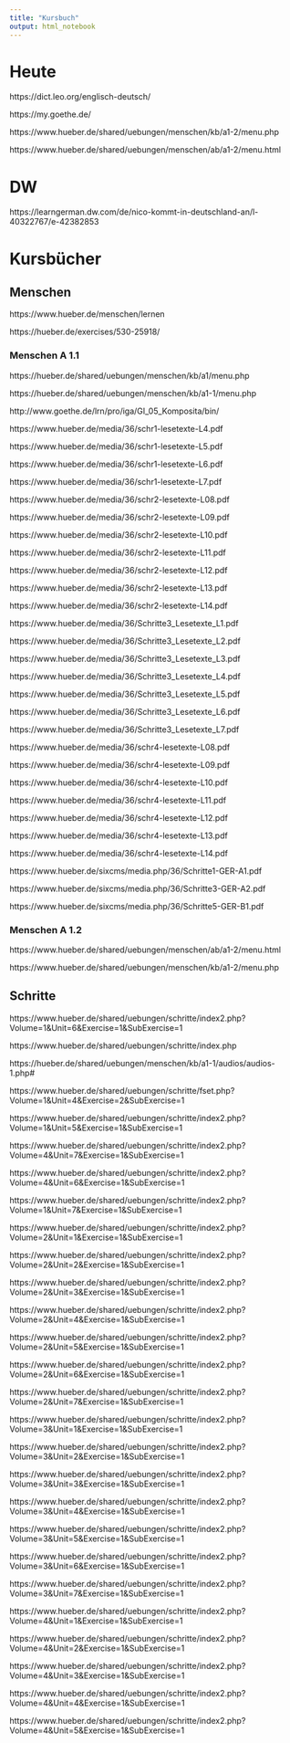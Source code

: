 ```yaml
---
title: "Kursbuch"
output: html_notebook
---
```



# Heute

https://dict.leo.org/englisch-deutsch/

https://my.goethe.de/

https://www.hueber.de/shared/uebungen/menschen/kb/a1-2/menu.php

https://www.hueber.de/shared/uebungen/menschen/ab/a1-2/menu.html










# DW {.tabset .tabset-fade .tabset-pills}

https://learngerman.dw.com/de/nico-kommt-in-deutschland-an/l-40322767/e-42382853

# Kursbücher {.tabset .tabset-fade .tabset-pills}

## Menschen {.tabset .tabset-fade .tabset-pills}

https://www.hueber.de/menschen/lernen

https://hueber.de/exercises/530-25918/

### Menschen A 1.1

https://hueber.de/shared/uebungen/menschen/kb/a1/menu.php

https://hueber.de/shared/uebungen/menschen/kb/a1-1/menu.php

http://www.goethe.de/lrn/pro/iga/GI_05_Komposita/bin/

https://www.hueber.de/media/36/schr1-lesetexte-L4.pdf

https://www.hueber.de/media/36/schr1-lesetexte-L5.pdf

https://www.hueber.de/media/36/schr1-lesetexte-L6.pdf

https://www.hueber.de/media/36/schr1-lesetexte-L7.pdf

https://www.hueber.de/media/36/schr2-lesetexte-L08.pdf

https://www.hueber.de/media/36/schr2-lesetexte-L09.pdf

https://www.hueber.de/media/36/schr2-lesetexte-L10.pdf

https://www.hueber.de/media/36/schr2-lesetexte-L11.pdf

https://www.hueber.de/media/36/schr2-lesetexte-L12.pdf

https://www.hueber.de/media/36/schr2-lesetexte-L13.pdf

https://www.hueber.de/media/36/schr2-lesetexte-L14.pdf

https://www.hueber.de/media/36/Schritte3_Lesetexte_L1.pdf

https://www.hueber.de/media/36/Schritte3_Lesetexte_L2.pdf

https://www.hueber.de/media/36/Schritte3_Lesetexte_L3.pdf

https://www.hueber.de/media/36/Schritte3_Lesetexte_L4.pdf

https://www.hueber.de/media/36/Schritte3_Lesetexte_L5.pdf

https://www.hueber.de/media/36/Schritte3_Lesetexte_L6.pdf

https://www.hueber.de/media/36/Schritte3_Lesetexte_L7.pdf

https://www.hueber.de/media/36/schr4-lesetexte-L08.pdf

https://www.hueber.de/media/36/schr4-lesetexte-L09.pdf

https://www.hueber.de/media/36/schr4-lesetexte-L10.pdf

https://www.hueber.de/media/36/schr4-lesetexte-L11.pdf

https://www.hueber.de/media/36/schr4-lesetexte-L12.pdf

https://www.hueber.de/media/36/schr4-lesetexte-L13.pdf

https://www.hueber.de/media/36/schr4-lesetexte-L14.pdf

https://www.hueber.de/sixcms/media.php/36/Schritte1-GER-A1.pdf

https://www.hueber.de/sixcms/media.php/36/Schritte3-GER-A2.pdf

https://www.hueber.de/sixcms/media.php/36/Schritte5-GER-B1.pdf

### Menschen A 1.2

https://www.hueber.de/shared/uebungen/menschen/ab/a1-2/menu.html

https://www.hueber.de/shared/uebungen/menschen/kb/a1-2/menu.php


## Schritte {.tabset .tabset-fade .tabset-pills}

https://www.hueber.de/shared/uebungen/schritte/index2.php?Volume=1&Unit=6&Exercise=1&SubExercise=1

https://www.hueber.de/shared/uebungen/schritte/index.php

https://hueber.de/shared/uebungen/menschen/kb/a1-1/audios/audios-1.php#



https://www.hueber.de/shared/uebungen/schritte/fset.php?Volume=1&Unit=4&Exercise=2&SubExercise=1

https://www.hueber.de/shared/uebungen/schritte/index2.php?Volume=1&Unit=5&Exercise=1&SubExercise=1




https://www.hueber.de/shared/uebungen/schritte/index2.php?Volume=4&Unit=7&Exercise=1&SubExercise=1

https://www.hueber.de/shared/uebungen/schritte/index2.php?Volume=4&Unit=6&Exercise=1&SubExercise=1


https://www.hueber.de/shared/uebungen/schritte/index2.php?Volume=1&Unit=7&Exercise=1&SubExercise=1

https://www.hueber.de/shared/uebungen/schritte/index2.php?Volume=2&Unit=1&Exercise=1&SubExercise=1

https://www.hueber.de/shared/uebungen/schritte/index2.php?Volume=2&Unit=2&Exercise=1&SubExercise=1

https://www.hueber.de/shared/uebungen/schritte/index2.php?Volume=2&Unit=3&Exercise=1&SubExercise=1

https://www.hueber.de/shared/uebungen/schritte/index2.php?Volume=2&Unit=4&Exercise=1&SubExercise=1

https://www.hueber.de/shared/uebungen/schritte/index2.php?Volume=2&Unit=5&Exercise=1&SubExercise=1

https://www.hueber.de/shared/uebungen/schritte/index2.php?Volume=2&Unit=6&Exercise=1&SubExercise=1

https://www.hueber.de/shared/uebungen/schritte/index2.php?Volume=2&Unit=7&Exercise=1&SubExercise=1

https://www.hueber.de/shared/uebungen/schritte/index2.php?Volume=3&Unit=1&Exercise=1&SubExercise=1

https://www.hueber.de/shared/uebungen/schritte/index2.php?Volume=3&Unit=2&Exercise=1&SubExercise=1

https://www.hueber.de/shared/uebungen/schritte/index2.php?Volume=3&Unit=3&Exercise=1&SubExercise=1

https://www.hueber.de/shared/uebungen/schritte/index2.php?Volume=3&Unit=4&Exercise=1&SubExercise=1

https://www.hueber.de/shared/uebungen/schritte/index2.php?Volume=3&Unit=5&Exercise=1&SubExercise=1

https://www.hueber.de/shared/uebungen/schritte/index2.php?Volume=3&Unit=6&Exercise=1&SubExercise=1

https://www.hueber.de/shared/uebungen/schritte/index2.php?Volume=3&Unit=7&Exercise=1&SubExercise=1

https://www.hueber.de/shared/uebungen/schritte/index2.php?Volume=4&Unit=1&Exercise=1&SubExercise=1

https://www.hueber.de/shared/uebungen/schritte/index2.php?Volume=4&Unit=2&Exercise=1&SubExercise=1

https://www.hueber.de/shared/uebungen/schritte/index2.php?Volume=4&Unit=3&Exercise=1&SubExercise=1

https://www.hueber.de/shared/uebungen/schritte/index2.php?Volume=4&Unit=4&Exercise=1&SubExercise=1

https://www.hueber.de/shared/uebungen/schritte/index2.php?Volume=4&Unit=5&Exercise=1&SubExercise=1



